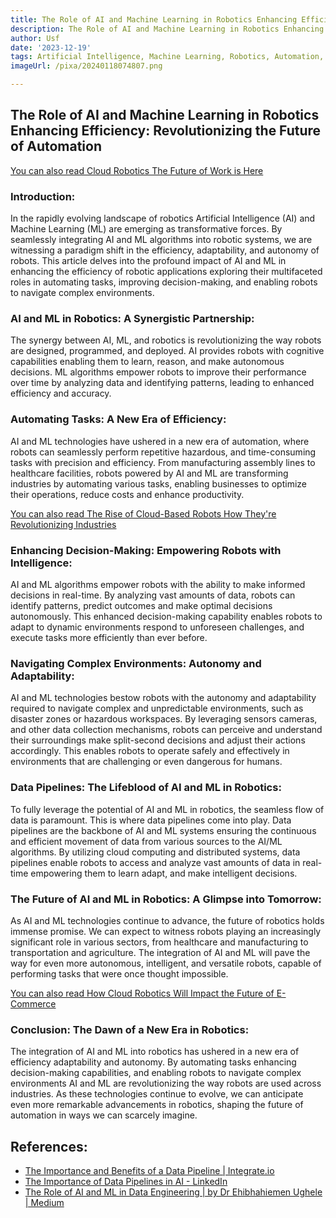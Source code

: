 ```yaml
---
title: The Role of AI and Machine Learning in Robotics Enhancing Efficiency
description: The Role of AI and Machine Learning in Robotics Enhancing Efficiency
author: Usf
date: '2023-12-19'
tags: Artificial Intelligence, Machine Learning, Robotics, Automation, Efficiency
imageUrl: /pixa/20240118074807.png

---
```

## The Role of AI and Machine  Learning  in Robotics Enhancing Efficiency: Revolutionizing the  Future of Automation

[You can also read Cloud Robotics The Future of Work is Here](Cloud%20Robotics%20The%20Future%20of%20Work%20is%20Here)


### Introduction:
In the rapidly evolving landscape of  robotics Artificial Intelligence (AI) and Machine Learning (ML) are emerging as transformative forces. By seamlessly integrating AI and ML algorithms into robotic systems, we are witnessing a paradigm shift  in the efficiency, adaptability, and autonomy  of  robots. This article  delves into the profound impact of AI and ML in enhancing the efficiency of robotic  applications exploring their multifaceted roles  in automating tasks, improving decision-making,  and  enabling robots  to navigate complex environments.

### AI and ML in  Robotics: A Synergistic Partnership:
The synergy between AI, ML, and robotics is revolutionizing the way robots are designed, programmed, and deployed. AI  provides robots with cognitive capabilities  enabling them to learn,  reason, and make autonomous decisions. ML algorithms empower robots to improve their performance over time by analyzing data and identifying patterns, leading to enhanced efficiency and accuracy.

### Automating Tasks: A  New Era of Efficiency:
AI and ML technologies have ushered in a  new  era of automation, where robots can seamlessly perform  repetitive hazardous, and  time-consuming tasks with precision and efficiency. From manufacturing assembly lines to healthcare facilities, robots powered by AI and ML are transforming industries by automating various tasks,  enabling businesses to optimize their  operations, reduce costs and enhance productivity.

[You can also read The Rise of  Cloud-Based Robots How  They're Revolutionizing Industries](The%20Rise%20of%20Cloud-Based%20Robots%20How%20They%27re%20Revolutionizing%20Industries)


### Enhancing Decision-Making: Empowering Robots with Intelligence:
AI and ML algorithms empower robots with the ability to make informed decisions in real-time. By analyzing vast amounts of data, robots can identify patterns, predict outcomes and make  optimal decisions  autonomously. This enhanced  decision-making capability enables robots to adapt to dynamic environments respond to unforeseen challenges, and execute tasks more efficiently than ever before.

### Navigating Complex Environments: Autonomy and Adaptability:
AI  and ML technologies bestow  robots with the autonomy and adaptability required to navigate complex and unpredictable  environments, such  as disaster zones or hazardous workspaces. By leveraging sensors cameras, and other data collection mechanisms, robots can perceive and understand their surroundings make split-second decisions and adjust their  actions accordingly. This enables robots to operate  safely and effectively in environments that are challenging or  even dangerous for humans.

### Data Pipelines: The Lifeblood of AI  and ML in Robotics:
To  fully  leverage the potential of AI  and ML in robotics, the seamless flow of data is paramount. This is where data pipelines come into play. Data pipelines are the backbone of AI and ML systems ensuring the continuous and efficient movement of data from various sources to the AI/ML algorithms. By utilizing cloud computing and distributed systems, data pipelines enable robots  to access and analyze vast amounts of data in real-time empowering  them to learn adapt,  and make intelligent decisions.

###  The Future of AI and ML in Robotics: A Glimpse  into Tomorrow:
As AI and ML technologies  continue to advance,  the future of  robotics holds immense promise. We can expect to witness robots playing an increasingly significant  role in various sectors, from healthcare and manufacturing to transportation and agriculture.  The integration  of AI and ML will pave the way for even more autonomous, intelligent, and versatile robots,  capable of performing tasks that were once thought impossible.

[You can  also read  How Cloud Robotics Will Impact the  Future of E-Commerce](How%20Cloud%20Robotics%20Will%20Impact%20the%20Future%20of%20E-Commerce)


### Conclusion: The Dawn of a New Era in Robotics:
The integration  of AI and ML into robotics has  ushered in a new  era of efficiency adaptability and autonomy. By  automating tasks enhancing decision-making capabilities, and enabling robots to navigate complex environments AI and ML are revolutionizing the way robots are used across industries.  As these  technologies continue to evolve, we can anticipate even more remarkable advancements in robotics, shaping  the future of automation in ways we can scarcely imagine.

## References:
- [The Importance and Benefits of a Data Pipeline | Integrate.io](https://www.integrate.io/blog/what-is-a-data-pipeline/)
- [The Importance of Data Pipelines in AI - LinkedIn](https://www.linkedin.com/pulse/importance-data-pipelines-ai-frank-la-vigne)
- [The Role of AI and ML in Data Engineering | by Dr Ehibhahiemen Ughele | Medium](https://medium.com/@ehibhahiemenughele/the-role-of-ai-and-ml-in-data-engineering-5891b5a64266)
